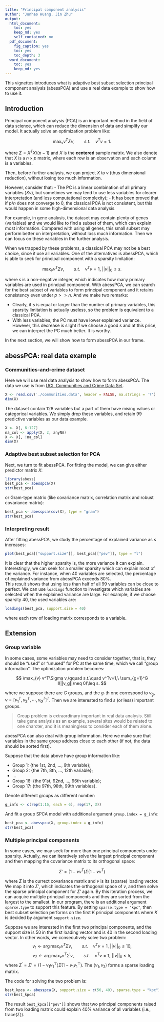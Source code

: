 ```yaml
---
title: "Principal component analysis"
author: "Junhao Huang, Jin Zhu"
output:
  html_document: 
    toc: yes
    keep_md: yes
    self_contained: no
  pdf_document:
    fig_caption: yes
    toc: yes
    toc_depth: 3
  word_document: 
    toc: yes
    keep_md: yes
---
```


This vignettes introduces what is adaptive best subset selection principal component analysis (abessPCA) and use a real data example to show how to use it. 

## Introduction
Principal component analysis (PCA) is an important method in the field of data science, which can reduce the dimension of data and simplify our model. It actually solve an optimization problem like:

$$
    \max_{v} v^T\Sigma v,\qquad s.t.\quad v^Tv=1.
$$

where $\Sigma = X^TX / (n-1)$ and $X$ is the **centered** sample matrix. We also denote that $X$ is a $n\times p$ matrix, where each row is an observation and each column is a variables.

Then, before further analysis, we can project $X$ to $v$ (thus dimensional reduction), without losing too much information.

However, consider that: 
- The PC is a linear combination of all primary variables ($Xv$), but sometimes we may tend to use less variables for clearer interpretation (and less computational complexity);
- It has been proved that if $p/n$ does not converge to $0$, the classical PCA is not consistent, but this would happen in some high-dimensional data analysis.

For example, in gene analysis, the dataset may contain plenty of genes (variables) and we would like to find a subset of them, which can explain most information. Compared with using all genes, this small subset may perform better on interpretation, without loss much information. Then we can focus on these variables in the further analysis.

When we trapped by these problems, a classical PCA may not be a best choice, since it use all variables. One of the alternatives is abessPCA, which is able to seek for principal component with a sparsity limitation:

$$
    \max_{v} v^T\Sigma v,\qquad s.t.\quad v^Tv=1,\ ||v||_0\leq s.
$$

where $s$ is a non-negative integer, which indicates how many primary variables are used in principal component. With abessPCA, we can search for the best subset of variables to form principal component and it retains consistency even under $p>>n$.
And we make two remarks:        

- Clearly, if $s$ is equal or larger than the number of primary variables, this sparsity limitation is actually useless, so the problem is equivalent to a classical PCA.
- With less variables, the PC must have lower explained variance. However, this decrease is slight if we choose a good $s$ and at this price, we can interpret the PC much better. It is worthy. 

In the next section, we will show how to form abessPCA in our frame.

## abessPCA: real data example    
### Communities-and-crime dataset
Here we will use real data analysis to show how to form abessPCA. The data we use is from [UCI:
Communities and Crime Data Set](https://archive.ics.uci.edu/ml/datasets/Communities+and+Crime). 

```r
X <- read.csv('./communities.data', header = FALSE, na.strings = '?')
dim(X)
```

The dataset contain 128 variables but a part of them have mising values or categorical variables. 
We simply drop these variables, and 
retain 99 predictive variables as our data example.

```r
X <- X[, 6:127]
na_col <- apply(X, 2, anyNA)
X <- X[, !na_col]
dim(X)
```

### Adaptive best subset selection for PCA        
Next, we turn to fit abessPCA. 
For fitting the model, we can give either predictor matrix $X$:

```r
library(abess)
best_pca <- abesspca(X)
str(best_pca)
```

or Gram-type matrix (like covariance matrix, correlation matrix and robust covariance matrix):        
```r
best_pca <- abesspca(cov(X), type = "gram")
str(best_pca)
```

### Interpreting result

After fitting abessPCA, we study the percentage of explained variance as $s$ increases:          
```r
plot(best_pca[["support.size"]], best_pca[["pev"]], type = "l")
```
    
It is clear that the higher sparsity is, the more variance it can explain. 
Interestingly, we can seek for a smaller sparsity which can explain most of the variance. 
For instance, when 40 variables are selected, 
the percentage of explained variance from abessPCA exceeds 80%.     
This result shows that using less than half of all 99 variables can be close to perfect. 
We can use `loadings` function 
to investigate which variables are selected when the explained variance are large. 
For example, if we choose sparsity 40, the used variables are:
```r
loadings(best_pca, support.size = 40)
```
where each row of loading matrix corresponds to a variable. 

## Extension
### Group variable        
In some cases, some variables may need to consider together, that is, they should be "used" or "unused" for PC at the same time, which we call "group information". The optimization problem becomes:

$$
    \max_{v} v^T\Sigma v,\qquad s.t.\quad v^Tv=1,\ \sum_{g=1}^G I(||v_g||\neq 0)\leq s.
$$

where we suppose there are $G$ groups, and the $g$-th one correspond to $v_g$, $v = [v_1^T,v_2^T,\cdots,v_G^T]^T$. Then we are interested to find $s$ (or less) important groups.

> Group problem is extraordinary important in real data analysis. Still take gene analysis as an example, several sites would be related to one charcter, and it is meaningless to consider each of them alone. 

abessPCA can also deal with group information. Here we make sure that variables in the same group address close to each other (if not, the data should be sorted first).

Suppose that the data above have group information like:

- Group 1: {the 1st, 2nd, ..., 6th variable};
- Group 2: {the 7th, 8th, ..., 12th variable};
- ...
- Group 16: {the 91st, 92nd, ..., 96th variable};
- Group 17: {the 97th, 98th, 99th variables}.

Denote different groups as different number:  
```r
g_info <- c(rep(1:16, each = 6), rep(17, 3))
```

And fit a group SPCA model with additional argument `group.index = g_info`:
```r
best_pca <- abesspca(X, group.index = g_info)
str(best_pca)
```

### Multiple principal components

In some cases, we may seek for more than one principal components under sparsity. 
Actually, we can iteratively solve the largest principal component and then mapping the covariance matrix to its orthogonal space:

$$
\Sigma' = (1-vv^T)\Sigma(1-vv^T)
$$

where $\Sigma$ is the currect covariance matrix and $v$ is its (sparse) loading vector. 
We map it into $\Sigma'$, which indicates the orthogonal space of $v$, 
and then solve the sparse principal component for $\Sigma'$ again. 
By this iteration process, we can acquire multiple principal components and they are sorted from the largest to the smallest.
In our program, there is an additional argument `sparse.type` to support this feature. 
By setting `sparse.type = "kpc"`, then best subset selection performs on the first $K$ principal components 
where $K$ is decided by argument `support.size`.    

Suppose we are interested in the first two principal components, 
and the support size is 50 in the first loading vector and is 40 in the second loading vector. 
In other words, we consecutively solve two problem:
$$
    v_1 \leftarrow \arg\max_{v} v^T\Sigma v,\qquad s.t.\quad v^Tv=1,\ ||v||_0\leq 10,
$$
$$
  v_2 \leftarrow \arg\max_{v} v^T \Sigma^{\prime} v,\qquad s.t.\quad v^Tv=1,\ ||v||_0\leq 5,
$$
where $\Sigma^{\prime} = \Sigma' = (1-v_1 v_1^\top)\Sigma(1-v_1 v_1^\top)$. 
The $(v_1, v_2)$ forms a sparse loading matrix.

The code for solving the two problem is:
```r
best_kpca <- abesspca(X, support.size = c(50, 40), sparse.type = "kpc")
str(best_kpca)
```

The result `best_kpca[["pev"]]` shows that two principal components raised from two loading matrix 
could explain 40\% variance of all variables (i.e., $\text{trace}(\Sigma)$). 
